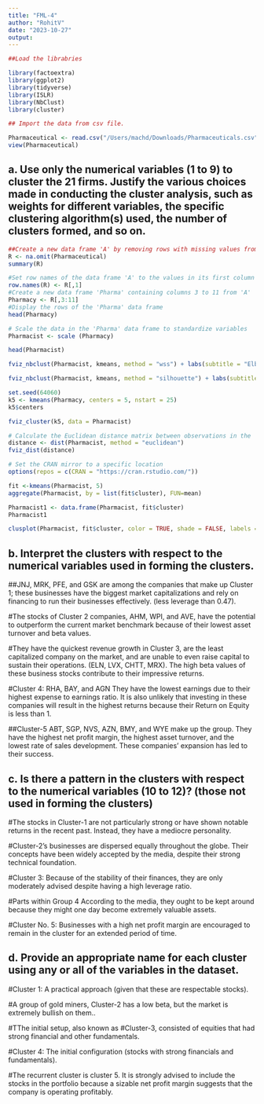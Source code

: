 ```yaml
---
title: "FML-4"
author: "RohitV"
date: "2023-10-27"
output:
---
```


```r
##Load the librabries

library(factoextra)
library(ggplot2)
library(tidyverse)
library(ISLR)
library(NbClust)
library(cluster)

```


```r
## Import the data from csv file.

Pharmaceutical <- read.csv("/Users/machd/Downloads/Pharmaceuticals.csv")
view(Pharmaceutical)
```

## a. Use only the numerical variables (1 to 9) to cluster the 21 firms. Justify the various choices made in conducting the cluster analysis, such as weights for different variables, the specific clustering algorithm(s) used, the number of clusters formed, and so on.

```r
##Create a new data frame 'A' by removing rows with missing values from 'Pharmaceuticals'
R <- na.omit(Pharmaceutical)
summary(R)

```

```r
#Set row names of the data frame 'A' to the values in its first column
row.names(R) <- R[,1]
#Create a new data frame 'Pharma' containing columns 3 to 11 from 'A'
Pharmacy <- R[,3:11]
#Display the rows of the 'Pharma' data frame
head(Pharmacy)
```


```r
# Scale the data in the 'Pharma' data frame to standardize variables
Pharmacist <- scale (Pharmacy)

head(Pharmacist)
```
```r

fviz_nbclust(Pharmacist, kmeans, method = "wss") + labs(subtitle = "Elbow Method")

```

```r
fviz_nbclust(Pharmacist, kmeans, method = "silhouette") + labs(subtitle = "silhouette Method")

```


```r

set.seed(64060)
k5 <- kmeans(Pharmacy, centers = 5, nstart = 25)
k5$centers

```

```r

fviz_cluster(k5, data = Pharmacist)
```
```r
# Calculate the Euclidean distance matrix between observations in the 'Pharma1' dataset
distance <- dist(Pharmacist, method = "euclidean")
fviz_dist(distance)
```

```r
# Set the CRAN mirror to a specific location
options(repos = c(CRAN = "https://cran.rstudio.com/"))
```

```r

fit <-kmeans(Pharmacist, 5)
aggregate(Pharmacist, by = list(fit$cluster), FUN=mean)
```

```r

Pharmacist1 <- data.frame(Pharmacist, fit$cluster)
Pharmacist1

```
```r

clusplot(Pharmacist, fit$cluster, color = TRUE, shade = FALSE, labels = 2, lines = 0)

```

## b. Interpret the clusters with respect to the numerical variables used in forming the clusters.

##JNJ, MRK, PFE, and GSK are among the companies that make up Cluster 1; these businesses have the biggest market capitalizations and rely on financing to run their businesses effectively. (less leverage than 0.47).

#The stocks of Cluster 2 companies, AHM, WPI, and AVE, have the potential to outperform the current market benchmark because of their lowest asset turnover and beta values.

#They have the quickest revenue growth in Cluster 3, are the least capitalized company on the market, and are unable to even raise capital to sustain their operations. (ELN, LVX, CHTT, MRX). The high beta values of these business stocks contribute to their impressive returns.

#Cluster 4: RHA, BAY, and AGN They have the lowest earnings due to their highest expense to earnings ratio. It is also unlikely that investing in these companies will result in the highest returns because their Return on Equity is less than 1.

##Cluster-5 ABT, SGP, NVS, AZN, BMY, and WYE make up the group. They have the highest net profit margin, the highest asset turnover, and the lowest rate of sales development. These companies' expansion has led to their success.

## c. Is there a pattern in the clusters with respect to the numerical variables (10 to 12)? (those not used in forming the clusters)

#The stocks in Cluster-1 are not particularly strong or have shown notable returns in the recent past. Instead, they have a mediocre personality.

#Cluster-2's businesses are dispersed equally throughout the globe. Their concepts have been widely accepted by the media, despite their strong technical foundation.

#Cluster 3: Because of the stability of their finances, they are only moderately advised despite having a high leverage ratio.

#Parts within Group 4 According to the media, they ought to be kept around because they might one day become extremely valuable assets.

#Cluster No. 5: Businesses with a high net profit margin are encouraged to remain in the cluster for an extended period of time.

## d. Provide an appropriate name for each cluster using any or all of the variables in the dataset.

#Cluster 1: A practical approach (given that these are respectable stocks).

#A group of gold miners, Cluster-2 has a low beta, but the market is extremely bullish on them..

#TThe initial setup, also known as #Cluster-3, consisted of equities that had strong financial and other fundamentals.

#Cluster 4: The initial configuration (stocks with strong financials and fundamentals).

#The recurrent cluster is cluster 5. It is strongly advised to include the stocks in the portfolio because a sizable net profit margin suggests that the company is operating profitably.
